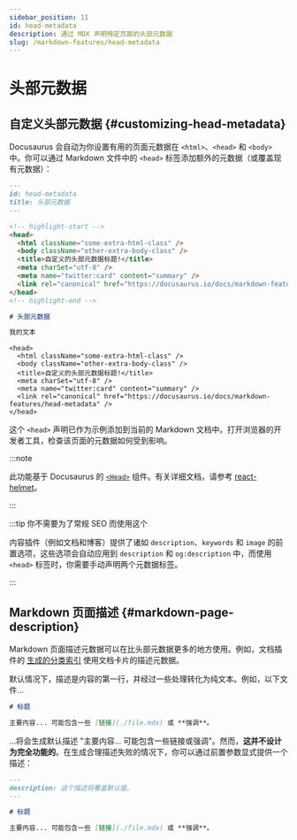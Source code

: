 ```yaml
---
sidebar_position: 11
id: head-metadata
description: 通过 MDX 声明特定页面的头部元数据
slug: /markdown-features/head-metadata
---
```


# 头部元数据

## 自定义头部元数据 {#customizing-head-metadata}

Docusaurus 会自动为你设置有用的页面元数据在 `<html>`、`<head>` 和 `<body>` 中。你可以通过 Markdown 文件中的 `<head>` 标签添加额外的元数据（或覆盖现有元数据）：

```md title="markdown-features-head-metadata.mdx"
---
id: head-metadata
title: 头部元数据
---

<!-- highlight-start -->
<head>
  <html className="some-extra-html-class" />
  <body className="other-extra-body-class" />
  <title>自定义的头部元数据标题!</title>
  <meta charSet="utf-8" />
  <meta name="twitter:card" content="summary" />
  <link rel="canonical" href="https://docusaurus.io/docs/markdown-features/head-metadata" />
</head>
<!-- highlight-end -->

# 头部元数据

我的文本
```

```mdx-code-block
<head>
  <html className="some-extra-html-class" />
  <body className="other-extra-body-class" />
  <title>自定义的头部元数据标题!</title>
  <meta charSet="utf-8" />
  <meta name="twitter:card" content="summary" />
  <link rel="canonical" href="https://docusaurus.io/docs/markdown-features/head-metadata" />
</head>
```

这个 `<head>` 声明已作为示例添加到当前的 Markdown 文档中。打开浏览器的开发者工具，检查该页面的元数据如何受到影响。

:::note

此功能基于 Docusaurus 的 [`<Head>`](./../../docusaurus-core.mdx#head) 组件。有关详细文档，请参考 [react-helmet](https://github.com/nfl/react-helmet)。

:::

:::tip 你不需要为了常规 SEO 而使用这个

内容插件（例如文档和博客）提供了诸如 `description`、`keywords` 和 `image` 的前置选项，这些选项会自动应用到 `description` 和 `og:description` 中，而使用 `<head>` 标签时，你需要手动声明两个元数据标签。

:::

## Markdown 页面描述 {#markdown-page-description}

Markdown 页面描述元数据可以在比头部元数据更多的地方使用。例如，文档插件的 [生成的分类索引](../docs/sidebar/items.mdx#generated-index-page) 使用文档卡片的描述元数据。

默认情况下，描述是内容的第一行，并经过一些处理转化为纯文本。例如，以下文件...

```md
# 标题

主要内容... 可能包含一些 [链接](./file.mdx) 或 **强调**。
```

...将会生成默认描述 "主要内容... 可能包含一些链接或强调"。然而，**这并不设计为完全功能的**。在生成合理描述失败的情况下，你可以通过前置参数显式提供一个描述：

```md
---
description: 这个描述将覆盖默认值。
---

# 标题

主要内容... 可能包含一些 [链接](./file.mdx) 或 **强调**。
```
